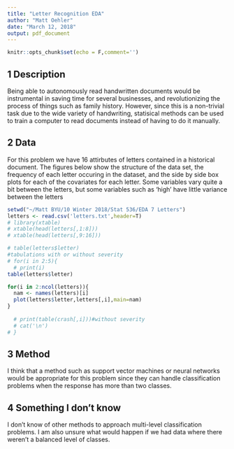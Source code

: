 ```yaml
---
title: "Letter Recognition EDA"
author: "Matt Oehler"
date: "March 12, 2018"
output: pdf_document
---
```


```r
knitr::opts_chunk$set(echo = F,comment='')
```

## 1 Description
Being able to autonomously read handwritten documents would be instrumental in saving time for several businesses, and revolutionizing the process of things such as family history. However, since this is a non-trivial task due to the wide variety of handwriting, statisical methods can be used to train a computer to read documents instead of having to do it manually. 

## 2 Data
For this problem we have 16 attirbutes of letters contained in a historical document. The figures below show the structure of the data set, the frequency of each letter occuring in the dataset, and the side by side box plots for each of the covariates for each letter. Some variables vary quite a bit between the letters, but some variables such as 'high' have little variance between the letters

```r
setwd("~/Matt BYU/10 Winter 2018/Stat 536/EDA 7 Letters")
letters <- read.csv('letters.txt',header=T)
# library(xtable)
# xtable(head(letters[,1:8]))
# xtable(head(letters[,9:16]))

```
\begin{table}[ht]
\centering
\begin{tabular}{rlrrrrrrr}
  \hline
 & letter & xbox & ybox & width & high & pix & xbar & ybar \\ 
  \hline
  1 & I &   5 &  12 &   3 &   7 &   2 &  10 &   5 \\ 
  2 & D &   4 &  11 &   6 &   8 &   6 &  10 &   6 \\ 
  3 & N &   7 &  11 &   6 &   6 &   3 &   5 &   9 \\ 
  4 & G &   2 &   1 &   3 &   1 &   1 &   8 &   6 \\ 
  5 & S &   4 &  11 &   5 &   8 &   3 &   8 &   8 \\ 
  6 & B &   4 &   2 &   5 &   4 &   4 &   8 &   7 \\ 
   \hline
\end{tabular}
\end{table}

\begin{table}[ht]
\centering
\begin{tabular}{rrrrrrrrr}
  \hline
 & x2bar & y2bar & xybar & x2ybar & xy2bar & xege & xegevy & yege \\ 
  \hline
  1 &   5 &   4 &  13 &   3 &   9 &   2 &   8 &   4 \\ 
  2 &   2 &   6 &  10 &   3 &   7 &   3 &   7 &   3 \\ 
  3 &   4 &   6 &   4 &   4 &  10 &   6 &  10 &   2 \\ 
  4 &   6 &   6 &   6 &   5 &   9 &   1 &   7 &   5 \\ 
  5 &   6 &   9 &   5 &   6 &   6 &   0 &   8 &   9 \\ 
  6 &   6 &   6 &   7 &   6 &   6 &   2 &   8 &   7 \\ 
   \hline
\end{tabular}
\end{table}

```r
# table(letters$letter)
#tabulations with or without severity
# for(i in 2:5){
  # print(i)
table(letters$letter)

for(i in 2:ncol(letters)){
  nam <- names(letters)[i]
  plot(letters$letter,letters[,i],main=nam)
}
  
  # print(table(crash[,i]))#without severity
  # cat('\n')
# }
```


## 3 Method
I think that a method such as support vector machines or neural networks would be appropriate for this problem since they can handle classification problems when the response has more than two classes. 


## 4 Something I don't know
I don't know of other methods to approach multi-level classification problems. I am also unsure what would happen if we had data where there weren't a balanced level of classes. 

